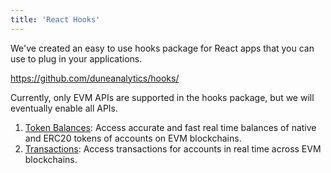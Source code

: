 ```yaml
---
title: 'React Hooks'
---
```


We've created an easy to use hooks package for React apps that you can use to plug in your applications.

https://github.com/duneanalytics/hooks/

Currently, only EVM APIs are supported in the hooks package, but we will eventually enable all APIs.

1. [Token Balances](./evm/balances): Access accurate and fast real time balances of native and ERC20 tokens of accounts on EVM blockchains.
2. [Transactions](./evm/transactions): Access transactions for accounts in real time across EVM blockchains.